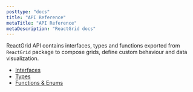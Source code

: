 ```yaml
---
posttype: "docs"
title: "API Reference"
metaTitle: "API Reference"
metaDescription: "ReactGrid docs"
---
```


ReactGrid API contains interfaces, types and functions exported from `ReactGrid` package to compose grids,
define custom behaviour and data visualization.

- [Interfaces](/docs/3.1/7-api/0-interfaces/)
- [Types](/docs/3.1/7-api/1-types/)
- [Functions & Enums](/docs/3.1/7-api/2-functions/)